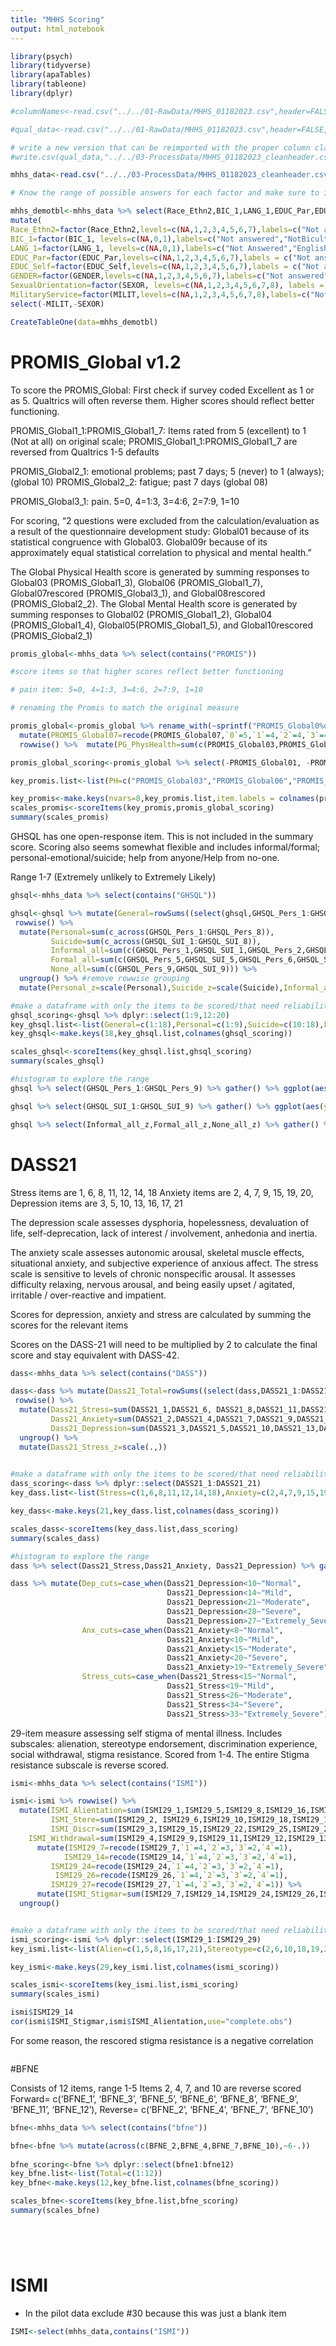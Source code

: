 ```yaml
---
title: "MHHS Scoring"
output: html_notebook
---
```


```r
library(psych)
library(tidyverse)
library(apaTables)
library(tableone)
library(dplyr)

```

```r
#columnNames<-read.csv("../../01-RawData/MHHS_01182023.csv",header=FALSE)[1,]

#qual_data<-read.csv("../../01-RawData/MHHS_01182023.csv",header=FALSE,col.names = columnNames)[-c(1:3),]

# write a new version that can be reimported with the proper column classes
#write.csv(qual_data,"../../03-ProcessData/MHHS_01182023_cleanheader.csv",row.names=FALSE)
```

```r

mhhs_data<-read.csv("../../03-ProcessData/MHHS_01182023_cleanheader.csv")

```

```r

# Know the range of possible answers for each factor and make sure to include NA

mhhs_demotbl<-mhhs_data %>% select(Race_Ethn2,BIC_1,LANG_1,EDUC_Par,EDUC_Self,GENDER,SEXOR,MILIT) %>% 
mutate(
Race_Ethn2=factor(Race_Ethn2,levels=c(NA,1,2,3,4,5,6,7),labels=c("Not answered","White","Black","Hispanic","Asian","AmerIndian","PacificIslander","Multiracial"),exclude=NULL), 
BIC_1=factor(BIC_1, levels=c(NA,0,1),labels=c("Not answered","NotBicultural","Bicultural"),exclude=NULL), 
LANG_1=factor(LANG_1, levels=c(NA,0,1),labels=c("Not Answered","English at Home","Additional Language at Home"),exclude=NULL), 
EDUC_Par=factor(EDUC_Par,levels=c(NA,1,2,3,4,5,6,7),labels = c("Not answered","<High School","High School","Some college","Associates","Bachelors","Masters","Doctoral/Professional"),exclude = NULL),
EDUC_Self=factor(EDUC_Self,levels=c(NA,1,2,3,4,5,6,7),labels = c("Not answered","<High School","High School","Some college","Associates","Bachelors","Masters","Doctoral/Professional"),exclude=NULL), 
GENDER=factor(GENDER,levels=c(NA,1,2,3,4,5,6,7),labels=c("Not answered","cis-woman","cis-man","trans woman","trans man","non-binary","self-id","prefer not to respond"),exclude=NULL), 
SexualOrientation=factor(SEXOR, levels=c(NA,1,2,3,4,5,6,7,8), labels = c("Not Answered","Straight","Bisexual","Gay","Lesbian","Queer","Questioning","Self-ID","Prefer not to respond"),exclude = NULL), 
MilitaryService=factor(MILIT,levels=c(NA,1,2,3,4,5,6,7,8),labels=c("Not answered","Never Served","Active Duty","National Guard","Military Spouse","Military Dependent","Veteran","Other","Prefer not to respond"),exclude=NULL)) %>% 
select(-MILIT,-SEXOR)

CreateTableOne(data=mhhs_demotbl)
```

# PROMIS_Global v1.2
To score the PROMIS_Global:
First check if survey coded Excellent as 1 or as 5. Qualtrics will often reverse them. Higher scores should reflect better functioning.

PROMIS_Global1_1:PROMIS_Global1_7: Items rated from 5 (excellent) to 1 (Not at all) on original scale;
PROMIS_Global1_1:PROMIS_Global1_7 are reversed from Qualtrics 1-5 defaults

PROMIS_Global2_1: emotional problems; past 7 days; 5 (never) to 1 (always); (global 10)
PROMIS_Global2_2: fatigue; past 7 days (global 08)

PROMIS_Global3_1: pain. 5=0, 4=1:3, 3=4:6, 2=7:9, 1=10

For scoring,  "2 questions were excluded from the calculation/evaluation as a result of the questionnaire development study: Global01 because of its statistical congruence with Global03. Global09r because of its approximately equal statistical correlation to physical and mental health."

The Global Physical Health score is generated by summing responses to
Global03 (PROMIS_Global1_3), Global06 (PROMIS_Global1_7), Global07rescored (PROMIS_Global3_1), and Global08rescored (PROMIS_Global2_2). The Global Mental Health score
is generated by summing responses to Global02 (PROMIS_Global1_2), Global04 (PROMIS_Global1_4), Global05(PROMIS_Global1_5), and Global10rescored (PROMIS_Global2_1)

```r
promis_global<-mhhs_data %>% select(contains("PROMIS"))

#score items so that higher scores reflect better functioning 

# pain item: 5=0, 4=1:3, 3=4:6, 2=7:9, 1=10

# renaming the Promis to match the original measure

promis_global<-promis_global %>% rename_with(~sprintf("PROMIS_Global0%d",1:5),.cols=c(PROMIS_Global1_1:PROMIS_Global1_5)) %>%  rename(PROMIS_Global09=PROMIS_Global1_6,PROMIS_Global06=PROMIS_Global1_7, PROMIS_Global10=PROMIS_Global2_1, PROMIS_Global08=PROMIS_Global2_2,PROMIS_Global07=PROMIS_Global3_1)%>% mutate(across(c(PROMIS_Global01:PROMIS_Global08),~6-.)) %>% 
  mutate(PROMIS_Global07=recode(PROMIS_Global07,`0`=5,`1`=4,`2`=4,`3`=4,`4`=3,`5`=3,`6`=3,`7`=2,`8`=2,`9`=2,`10`=1))%>% 
  rowwise() %>%  mutate(PG_PhysHealth=sum(c(PROMIS_Global03,PROMIS_Global06,PROMIS_Global07,PROMIS_Global08)),PG_MentHealth=sum(c(PROMIS_Global02,PROMIS_Global04,PROMIS_Global05,PROMIS_Global10))) %>% ungroup()

promis_global_scoring<-promis_global %>% select(-PROMIS_Global01, -PROMIS_Global09,-PG_PhysHealth,-PG_MentHealth)

key_promis.list<-list(PH=c("PROMIS_Global03","PROMIS_Global06","PROMIS_Global07","PROMIS_Global08"),MH=c("PROMIS_Global02","PROMIS_Global04","PROMIS_Global05","PROMIS_Global10"))

key_promis<-make.keys(nvars=8,key_promis.list,item.labels = colnames(promis_global_scoring))
scales_promis<-scoreItems(key_promis,promis_global_scoring)
summary(scales_promis)

```

GHSQL has one open-response item. This is not included in the summary score. Scoring also seems somewhat flexible and includes informal/formal; personal-emotional/suicide; help from anyone/Help from no-one.

Range 1-7 (Extremely unlikely to Extremely Likely)

```r
ghsql<-mhhs_data %>% select(contains("GHSQL"))

ghsql<-ghsql %>% mutate(General=rowSums((select(ghsql,GHSQL_Pers_1:GHSQL_Pers_9,GHSQL_SUI_1:GHSQL_SUI_9)))) %>% 
 rowwise() %>%  
  mutate(Personal=sum(c_across(GHSQL_Pers_1:GHSQL_Pers_8)),
         Suicide=sum(c_across(GHSQL_SUI_1:GHSQL_SUI_8)),
         Informal_all=sum(c(GHSQL_Pers_1,GHSQL_SUI_1,GHSQL_Pers_2,GHSQL_SUI_2,GHSQL_Pers_3,GHSQL_SUI_3,GHSQL_Pers_4,GHSQL_SUI_4)),
         Formal_all=sum(c(GHSQL_Pers_5,GHSQL_SUI_5,GHSQL_Pers_6,GHSQL_SUI_6,GHSQL_Pers_7,GHSQL_SUI_7,GHSQL_Pers_8,GHSQL_SUI_8)),
         None_all=sum(c(GHSQL_Pers_9,GHSQL_SUI_9))) %>% 
  ungroup() %>% #remove rowwise grouping 
  mutate(Personal_z=scale(Personal),Suicide_z=scale(Suicide),Informal_all_z=scale(Informal_all),Formal_all_z=scale(Formal_all),None_all_z=scale(None_all))

#make a dataframe with only the items to be scored/that need reliability
ghsql_scoring<-ghsql %>% dplyr::select(1:9,12:20)
key_ghsql.list<-list(General=c(1:18),Personal=c(1:9),Suicide=c(10:18),Formal=c(5,14,6,15,7,16,8,17),Informal=c(1,10,2,11,3,12,4,13))
key_ghsql<-make.keys(18,key_ghsql.list,colnames(ghsql_scoring))

scales_ghsql<-scoreItems(key_ghsql.list,ghsql_scoring)
summary(scales_ghsql)

#histogram to explore the range 
ghsql %>% select(GHSQL_Pers_1:GHSQL_Pers_9) %>% gather() %>% ggplot(aes(y=value,x=key)) + geom_boxplot() + scale_x_discrete(labels=c("Intimate partner", "Friend","Parent","Other relative","MHP","Phone helpline","Doctor","Minister","Not seek help"))+ theme(axis.text.x = element_text(angle=90))

ghsql %>% select(GHSQL_SUI_1:GHSQL_SUI_9) %>% gather() %>% ggplot(aes(y=value,x=key)) + geom_boxplot() + scale_x_discrete(labels=c("Intimate partner", "Friend","Parent","Other relative","MHP","Phone helpline","Doctor","Minister","Not seek help"))+ theme(axis.text.x = element_text(angle=90))

ghsql %>% select(Informal_all_z,Formal_all_z,None_all_z) %>% gather() %>% ggplot(aes(y=value,x=key)) + geom_boxplot() + scale_x_discrete(labels=c("Informal (Pers + Sui)","Formal (Pers + Sui)","None (Pers + Sui)"))+ theme(axis.text.x = element_text(angle=90))

```

# DASS21

Stress items are 1, 6, 8, 11, 12, 14, 18
Anxiety items are 2, 4, 7, 9, 15, 19, 20,  
Depression items are 3, 5, 10, 13, 16, 17, 21 

The depression scale assesses dysphoria, hopelessness, devaluation of life, self-deprecation, lack of interest / involvement, anhedonia and inertia. 

The anxiety scale assesses autonomic arousal, skeletal muscle effects, situational anxiety, and subjective experience of anxious affect. 
The stress scale is sensitive to levels of chronic nonspecific arousal. It assesses difficulty relaxing, nervous arousal, and being easily upset / agitated, irritable / over-reactive and impatient. 

Scores for depression, anxiety and stress are calculated by summing the scores for the relevant items

Scores on the DASS-21 will need to be multiplied by 2 to calculate the final score and stay equivalent with DASS-42.
```r
dass<-mhhs_data %>% select(contains("DASS"))

dass<-dass %>% mutate(Dass21_Total=rowSums((select(dass,DASS21_1:DASS21_21)))*2) %>% 
 rowwise() %>%  
  mutate(Dass21_Stress=sum(DASS21_1,DASS21_6, DASS21_8,DASS21_11,DASS21_12,DASS21_14,DASS21_18,na.rm = T),
         Dass21_Anxiety=sum(DASS21_2,DASS21_4,DASS21_7,DASS21_9,DASS21_15,DASS21_19,DASS21_20, na.rm=T),
         Dass21_Depression=sum(DASS21_3,DASS21_5,DASS21_10,DASS21_13,DASS21_16,DASS21_17,DASS21_21, na.rm=T)) %>% 
  ungroup() %>%
  mutate(Dass21_Stress_z=scale(.,))
  

#make a dataframe with only the items to be scored/that need reliability
dass_scoring<-dass %>% dplyr::select(DASS21_1:DASS21_21)
key_dass.list<-list(Stress=c(1,6,8,11,12,14,18),Anxiety=c(2,4,7,9,15,19,20),Depression=c(3,5,10,13,16,17,21))

key_dass<-make.keys(21,key_dass.list,colnames(dass_scoring))

scales_dass<-scoreItems(key_dass.list,dass_scoring)
summary(scales_dass)

#histogram to explore the range 
dass %>% select(Dass21_Stress,Dass21_Anxiety, Dass21_Depression) %>% gather() %>% ggplot(aes(y=value,x=key)) + geom_boxplot() + scale_x_discrete(labels=c("Stress","Anxiety","Depression"))+ theme(axis.text.x = element_text(angle=90))+geom_text(x=list(1,1),y=list(9,13),label=list("normal","Mild"))

dass %>% mutate(Dep_cuts=case_when(Dass21_Depression<10~"Normal",
                                   Dass21_Depression<14~"Mild",
                                   Dass21_Depression<21~"Moderate",
                                   Dass21_Depression<28~"Severe",
                                   Dass21_Depression>27~"Extremely_Severe"),
                Anx_cuts=case_when(Dass21_Anxiety<8~"Normal",
                                   Dass21_Anxiety<10~"Mild",
                                   Dass21_Anxiety<15~"Moderate",
                                   Dass21_Anxiety<20~"Severe",
                                   Dass21_Anxiety>19~"Extremely_Severe"),
                Stress_cuts=case_when(Dass21_Stress<15~"Normal",
                                   Dass21_Stress<19~"Mild",
                                   Dass21_Stress<26~"Moderate",
                                   Dass21_Stress<34~"Severe",
                                   Dass21_Stress>33~"Extremely_Severe"))
```

29-item measure assessing self stigma of mental illness. Includes subscales: alienation, stereotype endorsement, discrimination experience, social withdrawal, stigma resistance. Scored from 1-4. The entire Stigma resistance subscale is reverse scored.

```r
ismi<-mhhs_data %>% select(contains("ISMI"))

ismi<-ismi %>% rowwise() %>%  
  mutate(ISMI_Alientation=sum(ISMI29_1,ISMI29_5,ISMI29_8,ISMI29_16,ISMI29_17,ISMI29_21),
         ISMI_Stere=sum(ISMI29_2, ISMI29_6,ISMI29_10,ISMI29_18,ISMI29_19,ISMI29_23,ISMI29_29),
         ISMI_Discr=sum(ISMI29_3,ISMI29_15,ISMI29_22,ISMI29_25,ISMI29_28),
    ISMI_Withdrawal=sum(ISMI29_4,ISMI29_9,ISMI29_11,ISMI29_12,ISMI29_13,ISMI29_20)) %>% 
      mutate(ISMI29_7=recode(ISMI29_7,`1`=4,`2`=3,`3`=2,`4`=1),
            ISMI29_14=recode(ISMI29_14,`1`=4,`2`=3,`3`=2,`4`=1),
         ISMI29_24=recode(ISMI29_24,`1`=4,`2`=3,`3`=2,`4`=1),
          ISMI29_26=recode(ISMI29_26,`1`=4,`2`=3,`3`=2,`4`=1),
         ISMI29_27=recode(ISMI29_27,`1`=4,`2`=3,`3`=2,`4`=1)) %>%  
      mutate(ISMI_Stigmar=sum(ISMI29_7,ISMI29_14,ISMI29_24,ISMI29_26,ISMI29_27)) %>% 
  ungroup()


#make a dataframe with only the items to be scored/that need reliability
ismi_scoring<-ismi %>% dplyr::select(ISMI29_1:ISMI29_29)
key_ismi.list<-list(Alien=c(1,5,8,16,17,21),Stereotype=c(2,6,10,18,19,23,29),Discrimination=c(3,15,22,25,28),Withdrawal=c(4,9,11,12,13,20),StigmaR=c(7,14,24,26,27))

key_ismi<-make.keys(29,key_ismi.list,colnames(ismi_scoring))

scales_ismi<-scoreItems(key_ismi.list,ismi_scoring)
summary(scales_ismi)

ismi$ISMI29_14
cor(ismi$ISMI_Stigmar,ismi$ISMI_Alientation,use="complete.obs")
```
For some reason, the rescored stigma resistance is a negative correlation
```r

```

#BFNE

Consists of 12 items, range 1-5
Items 2, 4, 7, and 10 are reverse scored
Forward= c('BFNE_1', 'BFNE_3', 'BFNE_5', 'BFNE_6',  'BFNE_8', 'BFNE_9', 'BFNE_11', 'BFNE_12'), Reverse= c('BFNE_2', 'BFNE_4', 'BFNE_7', 'BFNE_10')
```r
bfne<-mhhs_data %>% select(contains("bfne"))

bfne<-bfne %>% mutate(across(c(BFNE_2,BFNE_4,BFNE_7,BFNE_10),~6-.))
                      
bfne_scoring<-bfne %>% dplyr::select(bfne1:bfne12)
key_bfne.list<-list(Total=c(1:12))
key_bfne<-make.keys(12,key_bfne.list,colnames(bfne_scoring))

scales_bfne<-scoreItems(key_bfne.list,bfne_scoring)
summary(scales_bfne)

```

```r

```

```r

```

```r

```

```r

```

# ISMI
* In the pilot data exclude #30 because this was just a blank item
```r
ISMI<-select(mhhs_data,contains("ISMI"))

```
